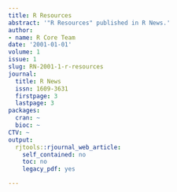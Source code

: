 ```yaml
---
title: R Resources
abstract: '"R Resources" published in R News.'
author:
- name: R Core Team
date: '2001-01-01'
volume: 1
issue: 1
slug: RN-2001-1-r-resources
journal:
  title: R News
  issn: 1609-3631
  firstpage: 3
  lastpage: 3
packages:
  cran: ~
  bioc: ~
CTV: ~
output:
  rjtools::rjournal_web_article:
    self_contained: no
    toc: no
    legacy_pdf: yes

---
```

